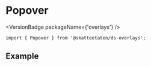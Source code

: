 
<Meta of={PopoverStories} />

# Popover

<VersionBadge packageName={'overlays'} />

<DocIntro
  name="Popover"
  url="https://www.skatteetaten.no/stilogtone/designsystemet/komponenter/popover/"
/>

<Primary />

```tsx
import { Popover } from '@skatteetaten/ds-overlays';
```

<Controls />

## Example

<Canvas of={PopoverStories.Example} />
